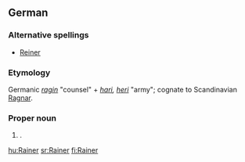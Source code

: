 ==German==

===Alternative spellings===
* [[Reiner]]

===Etymology===
Germanic ''[[ragin]]'' "counsel" + ''[[hari]], [[heri]]'' "army"; cognate to Scandinavian [[Ragnar]].

===Proper noun===
{{infl|de|proper noun}}

# {{given name|male|lang=de}}.

[[hu:Rainer]]
[[sr:Rainer]]
[[fi:Rainer]]